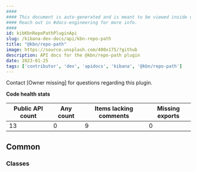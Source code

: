 ```yaml
---
####
#### This document is auto-generated and is meant to be viewed inside our experimental, new docs system.
#### Reach out in #docs-engineering for more info.
####
id: kibKbnRepoPathPluginApi
slug: /kibana-dev-docs/api/kbn-repo-path
title: "@kbn/repo-path"
image: https://source.unsplash.com/400x175/?github
description: API docs for the @kbn/repo-path plugin
date: 2023-01-25
tags: ['contributor', 'dev', 'apidocs', 'kibana', '@kbn/repo-path']
---
```




Contact [Owner missing] for questions regarding this plugin.

**Code health stats**

| Public API count  | Any count | Items lacking comments | Missing exports |
|-------------------|-----------|------------------------|-----------------|
| 13 | 0 | 9 | 0 |

## Common

### Classes
<DocDefinitionList data={kbnRepoPathObj.common.classes}/>

